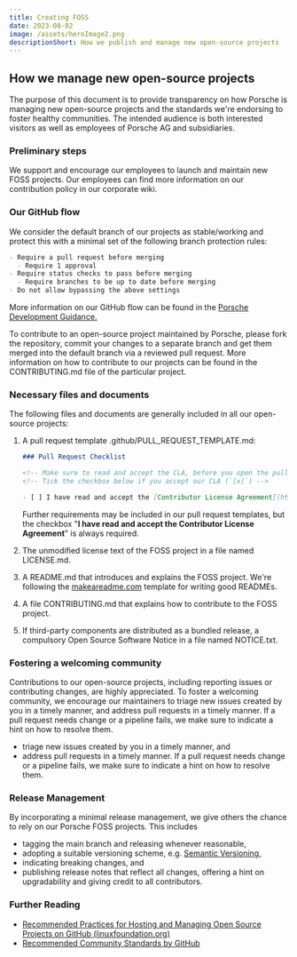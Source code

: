 ```yaml
---
title: Creating FOSS
date: 2023-08-02
image: /assets/heroImage2.png
descriptionShort: How we publish and manage new open-source projects
---
```


## How we manage new open-source projects

<PInlineNotification theme="dark" dismissButton={false}>
  The purpose of this document is to provide transparency on how Porsche is
  managing new open-source projects and the standards we're endorsing to foster
  healthy communities. The intended audience is both interested visitors as well
  as employees of Porsche AG and subsidiaries.
</PInlineNotification>

### Preliminary steps

We support and encourage our employees to launch and maintain new FOSS projects.
Our employees can find more information on our contribution policy in our
<PLinkPure theme="dark" icon="lock" underline="true"
href="https://skyway.porsche.com/confluence/display/OSO/Contribution+Guide">corporate wiki.</PLinkPure>

### Our GitHub flow

We consider the default branch of our projects as stable/working and protect this
with a minimal set of the following branch protection rules:

```markdown
- Require a pull request before merging
  - Require 1 approval
- Require status checks to pass before merging
  - Require branches to be up to date before merging
- Do not allow bypassing the above settings
```

More information on our GitHub flow can be found in the [Porsche Development
Guidance.](https://devguidance.porsche.com/coding/vcs/git-branching-model/#nowadays-widely-adopted-github-flow)

<PInlineNotification theme="dark" dismissButton={false}>
To contribute to an open-source project maintained by Porsche, please fork the
repository, commit your changes to a separate branch and get them merged into
the default branch via a reviewed pull request. More information on how to
contribute to our projects can be found in the CONTRIBUTING.md file of the
particular project.
</PInlineNotification>

### Necessary files and documents

The following files and documents are generally included in all our open-source projects: 

1. A pull request template <PTag theme="dark">.github/PULL_REQUEST_TEMPLATE.md</PTag>:

   ```markdown
   ### Pull Request Checklist

   <!-- Make sure to read and accept the CLA, before you open the pull request! -->
   <!-- Tick the checkbox below if you accept our CLA (`[x]`) -->

   - [ ] I have read and accept the [Contributor License Agreement](https://opensource.porsche.com/docs/cla)
   ```

   Further requirements may be included in our pull request templates, but the
   checkbox "**I have read and accept the Contributor License Agreement**" is
   always required.

2. The unmodified license text of the FOSS project in a file named <PTag
   theme="dark">LICENSE.md</PTag>.

3. A <PTag theme="dark">README.md</PTag> that introduces and explains the FOSS
   project. We're following the [makeareadme.com](https://makeareadme.com/)
   template for writing good READMEs.

4. A file <PTag theme="dark">CONTRIBUTING.md</PTag> that explains how to contribute to
   the FOSS project. 

5. If third-party components are distributed as a bundled
   release, a compulsory Open Source Software Notice in a file named
   <PTag theme="dark">NOTICE.txt</PTag>.

### Fostering a welcoming community

Contributions to our open-source projects, including reporting issues or contributing changes, are highly appreciated. To foster a welcoming community, we encourage our maintainers to triage new issues created by you in a timely manner, and address pull requests in a timely manner. If a pull request needs change or a pipeline fails, we make sure to indicate a hint on how to resolve them.

- triage new issues created by you in a timely manner, and
- address pull requests in a timely manner. If a pull request needs change or a
  pipeline fails, we make sure to indicate a hint on how to resolve them.

### Release Management

By incorporating a minimal release management, we give others the chance to rely
on our Porsche FOSS projects. This includes

- tagging the main branch and releasing whenever reasonable,
- adopting a suitable versioning scheme, e.g. [Semantic
  Versioning,](https://semver.org/)
- indicating breaking changes, and
- publishing release notes that reflect all changes, offering a hint on
  upgradability and giving credit to all contributors.

### Further Reading

- [Recommended Practices for Hosting and Managing Open Source Projects on GitHub
  (linuxfoundation.org)](https://www.linuxfoundation.org/research/hosting-os-projects-on-github)
- [Recommended Community Standards by
  GitHub](https://github.com/Github-Community-Standards/github-community-standards)
